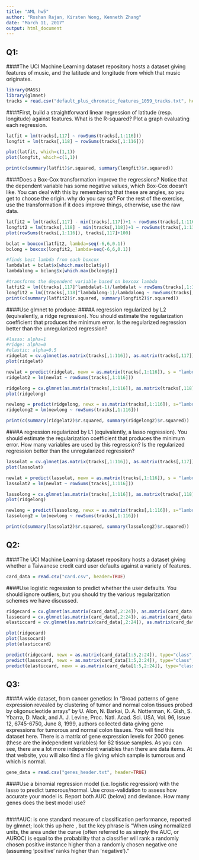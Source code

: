 ```yaml
---
title: "AML hw5"
author: "Roshan Rajan, Kirsten Wong, Kenneth Zhang"
date: "March 11, 2017"
output: html_document
---
```


## Q1:
####The UCI Machine Learning dataset repository hosts a dataset giving features of music, and the latitude and longitude from which that music originates.
```r
library(MASS)
library(glmnet)
tracks = read.csv("default_plus_chromatic_features_1059_tracks.txt", header=FALSE)
```
####First, build a straightforward linear regression of latitude (resp. longitude) against features. What is the R-squared? Plot a graph evaluating each regression.
```r
latfit = lm(tracks[,117] ~ rowSums(tracks[,1:116]))
longfit = lm(tracks[,118] ~ rowSums(tracks[,1:116]))

plot(latfit, which=c(1,1))
plot(longfit, which=c(1,1))

print(c(summary(latfit)$r.squared, summary(longfit)$r.squared))
```
####Does a Box-Cox transformation improve the regressions? Notice that the dependent variable has some negative values, which Box-Cox doesn't like. You can deal with this by remembering that these are angles, so you get to choose the origin. why do you say so? For the rest of the exercise, use the transformation if it does improve things, otherwise, use the raw data.
```r
latfit2 = lm(tracks[,117] - min(tracks[,117])+1 ~ rowSums(tracks[,1:116]+1))
longfit2 = lm(tracks[,118] - min(tracks[,118])+1 ~ rowSums(tracks[,1:116]+1))
plot(rowSums(tracks[,1:116]), tracks[,117]+100)

bclat = boxcox(latfit2, lambda=seq(-6,6,0.1))
bclong = boxcox(longfit2, lambda=seq(-6,6,0.1))

#finds best lambda from each boxcox
lambdalat = bclat$x[which.max(bclat$y)]
lambdalong = bclong$x[which.max(bclong$y)]

#transforms the dependent variable based on boxcox lambda
latfit2 = lm((tracks[,117]^lambdalat-1)/lambdalat ~ rowSums(tracks[,1:116]))
longfit2 = lm((tracks[,118]^lambdalong-1)/lambdalong ~ rowSums(tracks[,1:116]))
print(c(summary(latfit2)$r.squared, summary(longfit2)$r.squared))
```
####Use glmnet to produce:
####A regression regularized by L2 (equivalently, a ridge regression). You should estimate the regularization coefficient that produces the minimum error. Is the regularized regression better than the unregularized regression?
```r
#lasso: alpha=1
#ridge: alpha=0
#elastic: alpha=0.5
ridgelat = cv.glmnet(as.matrix(tracks[,1:116]), as.matrix(tracks[,117]), alpha=0)
plot(ridgelat)

newlat = predict(ridgelat, newx = as.matrix(tracks[,1:116]), s = "lambda.min")
ridgelat2 = lm(newlat ~ rowSums(tracks[,1:116]))

ridgelong = cv.glmnet(as.matrix(tracks[,1:116]), as.matrix(tracks[,118]), alpha=0)
plot(ridgelong)

newlong = predict(ridgelong, newx = as.matrix(tracks[,1:116]), s="lambda.min")
ridgelong2 = lm(newlong ~ rowSums(tracks[,1:116]))

print(c(summary(ridgelat2)$r.squared, summary(ridgelong2)$r.squared))
```
####A regression regularized by L1 (equivalently, a lasso regression). You should estimate the regularization coefficient that produces the minimum error. How many variables are used by this regression? Is the regularized regression better than the unregularized regression?

```r
lassolat = cv.glmnet(as.matrix(tracks[,1:116]), as.matrix(tracks[,117]), alpha=1)
plot(lassolat)

newlat = predict(lassolat, newx = as.matrix(tracks[,1:116]), s = "lambda.min")
lassolat2 = lm(newlat ~ rowSums(tracks[,1:116]))

lassolong = cv.glmnet(as.matrix(tracks[,1:116]), as.matrix(tracks[,118]), alpha=1)
plot(ridgelong)

newlong = predict(lassolong, newx = as.matrix(tracks[,1:116]), s="lambda.min")
lassolong2 = lm(newlong ~ rowSums(tracks[,1:116]))

print(c(summary(lassolat2)$r.squared, summary(lassolong2)$r.squared))
```

## Q2:
####The UCI Machine Learning dataset repository hosts a dataset giving whether a Taiwanese credit card user defaults against a variety of features.
```r
card_data = read.csv("card.csv", header=TRUE)
```
####Use logistic regression to predict whether the user defaults. You should ignore outliers, but you should try the various regularization schemes we have discussed.
```r
ridgecard = cv.glmnet(as.matrix(card_data[,2:24]), as.matrix(card_data[,25]), alpha=0, family="binomial")
lassocard = cv.glmnet(as.matrix(card_data[,2:24]), as.matrix(card_data[,25]), alpha=1, family="binomial")
elasticcard = cv.glmnet(as.matrix(card_data[,2:24]), as.matrix(card_data[,25]), alpha=0.5, family="binomial")

plot(ridgecard)
plot(lassocard)
plot(elasticcard)

predict(ridgecard, newx = as.matrix(card_data[1:5,2:24]), type="class", s = c(ridgecard$lambda.min, ridgecard$lambda.min+ridgecard$lambda.1se))
predict(lassocard, newx = as.matrix(card_data[1:5,2:24]), type="class", s = c(lassocard$lambda.min, lassocard$lambda.min+lassocard$lambda.1se))
predict(elasticcard, newx = as.matrix(card_data[1:5,2:24]), type="class", s = c(elasticcard$lambda.min, elasticcard$lambda.min+lassocard$lambda.1se))
```

## Q3:
####A wide dataset, from cancer genetics: In "Broad patterns of gene expression revealed by clustering of tumor and normal colon tissues probed by oligonucleotide arrays" by U. Alon, N. Barkai, D. A. Notterman, K. Gish, S. Ybarra, D. Mack, and A. J. Levine, Proc. Natl. Acad. Sci. USA, Vol. 96, Issue 12, 6745-6750, June 8, 1999, authors collected data giving gene expressions for tumorous and normal colon tissues. You will find this dataset here. There is a matrix of gene expression levels for 2000 genes (these are the independent variables) for 62 tissue samples. As you can see, there are a lot more independent variables than there are data items. At that website, you will also find a file giving which sample is tumorous and which is normal.
```r
gene_data = read.csv("genes_header.txt", header=TRUE)
```
####Use a binomial regression model (i.e. logistic regression) with the lasso to predict tumorous/normal. Use cross-validation to assess how accurate your model is. Report both AUC (below) and deviance. How many genes does the best model use?
```r

```

####AUC: is one standard measure of classification performance, reported by glmnet; look this up here , but the key phrase is "When using normalized units, the area under the curve (often referred to as simply the AUC, or AUROC) is equal to the probability that a classifier will rank a randomly chosen positive instance higher than a randomly chosen negative one (assuming 'positive' ranks higher than 'negative')."
```r

```